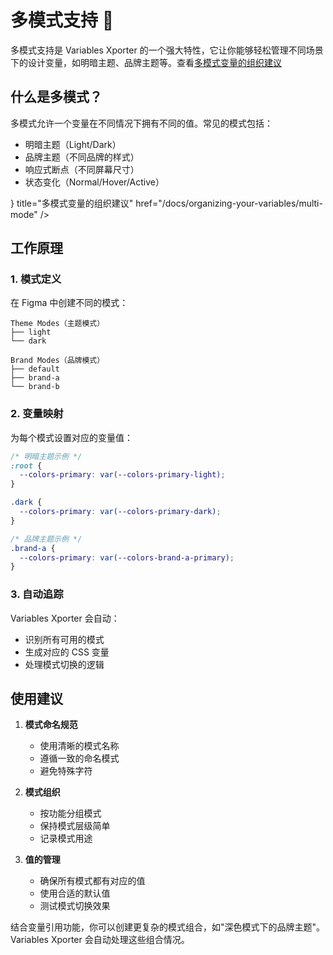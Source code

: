 
# 多模式支持 🎨

多模式支持是 Variables Xporter 的一个强大特性，它让你能够轻松管理不同场景下的设计变量，如明暗主题、品牌主题等。查看[多模式变量的组织建议](docs/organizing-your-variables/multi-mode)

## 什么是多模式？

多模式允许一个变量在不同情况下拥有不同的值。常见的模式包括：

- 明暗主题（Light/Dark）
- 品牌主题（不同品牌的样式）
- 响应式断点（不同屏幕尺寸）
- 状态变化（Normal/Hover/Active）

<Cards>
  <Cards.Card
    icon={<Moon />}
    title="多模式变量的组织建议"
    href="/docs/organizing-your-variables/multi-mode"
  />
</Cards>

## 工作原理

### 1. 模式定义
在 Figma 中创建不同的模式：
```plaintext
Theme Modes（主题模式）
├── light
└── dark

Brand Modes（品牌模式）
├── default
├── brand-a
└── brand-b
```

### 2. 变量映射
为每个模式设置对应的变量值：
```css
/* 明暗主题示例 */
:root {
  --colors-primary: var(--colors-primary-light);
}

.dark {
  --colors-primary: var(--colors-primary-dark);
}

/* 品牌主题示例 */
.brand-a {
  --colors-primary: var(--colors-brand-a-primary);
}
```

### 3. 自动追踪
Variables Xporter 会自动：
- 识别所有可用的模式
- 生成对应的 CSS 变量
- 处理模式切换的逻辑

## 使用建议

1. **模式命名规范**
   - 使用清晰的模式名称
   - 遵循一致的命名模式
   - 避免特殊字符

2. **模式组织**
   - 按功能分组模式
   - 保持模式层级简单
   - 记录模式用途

3. **值的管理**
   - 确保所有模式都有对应的值
   - 使用合适的默认值
   - 测试模式切换效果

<Callout type="info" emoji="💡">
  结合变量引用功能，你可以创建更复杂的模式组合，如"深色模式下的品牌主题"。Variables Xporter 会自动处理这些组合情况。
</Callout>
